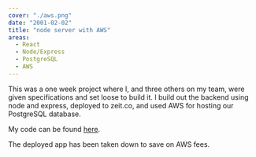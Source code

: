 ```yaml
---
cover: "./aws.png"
date: "2001-02-02"
title: "node server with AWS"
areas:
  - React
  - Node/Express
  - PostgreSQL
  - AWS
---
```


This was a one week project where I, and three others on my team, were given specifications
and set loose to build it. I build out the backend using node and express, deployed to
zeit.co, and used AWS for hosting our PostgreSQL database.


My code can be found [here](https://github.com/mentor-me-lambda-build-week-2/back-end).

The deployed app has been taken down to save on AWS fees.
